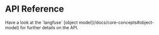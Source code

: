 # API Reference


<Callout type="info" emoji="ℹ️">
  Have a look at the `langfuse` [object model](/docs/core-concepts#object-model)
  for further details on the API.
</Callout>


<ApiDoc />
